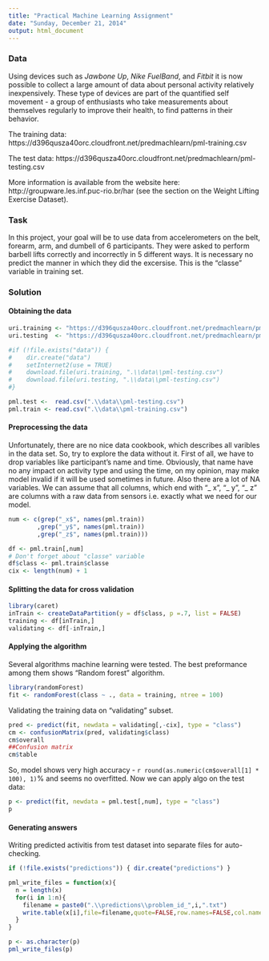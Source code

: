 ```yaml
---
title: "Practical Machine Learning Assignment"
date: "Sunday, December 21, 2014"
output: html_document
---
```


### Data

Using devices such as *Jawbone Up*, *Nike FuelBand*, and *Fitbit* it is now possible to collect a large amount of data about personal activity relatively inexpensively. These type of devices are part of the quantified self movement - a group of enthusiasts who take measurements about themselves regularly to improve their health, to find patterns in their behavior. 

The training data:
https://d396qusza40orc.cloudfront.net/predmachlearn/pml-training.csv

The test data:
https://d396qusza40orc.cloudfront.net/predmachlearn/pml-testing.csv

More information is available from the website here: 
http://groupware.les.inf.puc-rio.br/har 
(see the section on the Weight Lifting Exercise Dataset). 

### Task
In this project, your goal will be to use data from accelerometers on the belt, forearm, arm, and dumbell of 6 participants. They were asked to perform barbell lifts correctly and incorrectly in 5 different ways. It is necessary no predict the manner in which they did the excersise. This is the "classe" variable in training set.

### Solution

#### Obtaining the data

```r
uri.training <- "https://d396qusza40orc.cloudfront.net/predmachlearn/pml-training.csv"
uri.testing  <- "https://d396qusza40orc.cloudfront.net/predmachlearn/pml-testing.csv"

#if (!file.exists("data")) { 
#    dir.create("data") 
#    setInternet2(use = TRUE)
#    download.file(uri.training, ".\\data\\pml-testing.csv")
#    download.file(uri.testing, ".\\data\\pml-testing.csv")
#}

pml.test <-  read.csv(".\\data\\pml-testing.csv")
pml.train <- read.csv(".\\data\\pml-training.csv")
```

#### Preprocessing the data

Unfortunately, there are no nice data cookbook, which describes all varibles in the data set. So, try to explore the data without it. First of all, we have to drop variables like participant's name and time. Obviously, that name have no any impact on activity type and using the time, on my opinion, may make model invalid if it will be used sometimes in future. Also there are a lot of NA variables. We can assume that all columns, which end with "_ x", "_ y", "_ z" are columns with a raw data from sensors i.e. exactly what we need for our model.

```r
num <- c(grep("_x$", names(pml.train))
        ,grep("_y$", names(pml.train))
        ,grep("_z$", names(pml.train)))

df <- pml.train[,num]
# Don't forget about "classe" variable
df$class <- pml.train$classe
cix <- length(num) + 1
```             

#### Splitting the data for cross validation

```r
library(caret)
inTrain <- createDataPartition(y = df$class, p =.7, list = FALSE)
training <- df[inTrain,]
validating <- df[-inTrain,]
```

#### Applying the algorithm

Several algorithms machine learning were tested. The best preformance among them shows "Random forest" algorithm.

```r
library(randomForest)
fit <- randomForest(class ~ ., data = training, ntree = 100)
```

Validating the training data on "validating" subset.
```r
pred <- predict(fit, newdata = validating[,-cix], type = "class")
cm <- confusionMatrix(pred, validating$class)
cm$overall
##Confusion matrix
cm$table
```

So, model shows very high accuracy - `r round(as.numeric(cm$overall[1] * 100), 1)`% and seems no overfitted.
Now we can apply algo on the test data:

```r
p <- predict(fit, newdata = pml.test[,num], type = "class")
p
```

#### Generating answers
Writing predicted activitis from test dataset into separate files for auto-checking.
```r
if (!file.exists("predictions")) { dir.create("predictions") }

pml_write_files = function(x){
  n = length(x)
  for(i in 1:n){
    filename = paste0(".\\predictions\\problem_id_",i,".txt")
    write.table(x[i],file=filename,quote=FALSE,row.names=FALSE,col.names=FALSE)
  }
}

p <- as.character(p)
pml_write_files(p)
```


